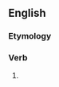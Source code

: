 ==English==

===Etymology===
{{suffix|took|eth}}

===Verb===
{{head|en|third-person singular form|cat2=simple past forms}}

# {{context|archaic|lang=en}} {{form of|third-person singular simple past of|take|lang=en}}